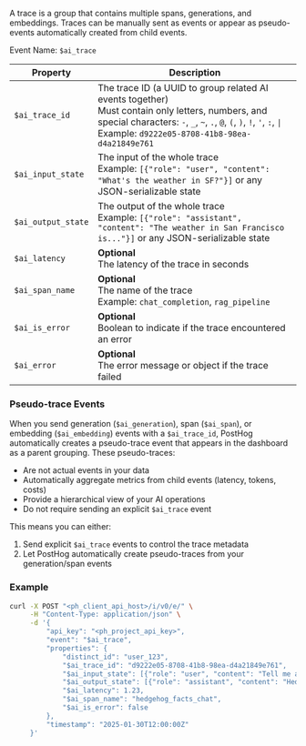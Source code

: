 A trace is a group that contains multiple spans, generations, and embeddings. Traces can be manually sent as events or appear as pseudo-events automatically created from child events.

Event Name: `$ai_trace`  

| Property | Description |
|----------|-------------|
| `$ai_trace_id` | The trace ID (a UUID to group related AI events together)<br/>Must contain only letters, numbers, and special characters: `-`, `_`, `~`, `.`, `@`, `(`, `)`, `!`, `'`, `:`, <code>\|</code><br/>Example: `d9222e05-8708-41b8-98ea-d4a21849e761` |
| `$ai_input_state` | The input of the whole trace<br/>Example: `[{"role": "user", "content": "What's the weather in SF?"}]` or any JSON-serializable state |
| `$ai_output_state` | The output of the whole trace<br/>Example: `[{"role": "assistant", "content": "The weather in San Francisco is..."}]` or any JSON-serializable state |
| `$ai_latency` | **Optional**<br/>The latency of the trace in seconds |
| `$ai_span_name` | **Optional**<br/>The name of the trace<br/>Example: `chat_completion`, `rag_pipeline` |
| `$ai_is_error` | **Optional**<br/>Boolean to indicate if the trace encountered an error |
| `$ai_error` | **Optional**<br/>The error message or object if the trace failed |

### Pseudo-trace Events

When you send generation (`$ai_generation`), span (`$ai_span`), or embedding (`$ai_embedding`) events with a `$ai_trace_id`, PostHog automatically creates a pseudo-trace event that appears in the dashboard as a parent grouping. These pseudo-traces:

- Are not actual events in your data
- Automatically aggregate metrics from child events (latency, tokens, costs)
- Provide a hierarchical view of your AI operations
- Do not require sending an explicit `$ai_trace` event

This means you can either:
1. Send explicit `$ai_trace` events to control the trace metadata
2. Let PostHog automatically create pseudo-traces from your generation/span events

### Example

```bash
curl -X POST "<ph_client_api_host>/i/v0/e/" \
     -H "Content-Type: application/json" \
     -d '{
         "api_key": "<ph_project_api_key>",
         "event": "$ai_trace",
         "properties": {
             "distinct_id": "user_123",
             "$ai_trace_id": "d9222e05-8708-41b8-98ea-d4a21849e761",
             "$ai_input_state": [{"role": "user", "content": "Tell me a fun fact about hedgehogs"}],
             "$ai_output_state": [{"role": "assistant", "content": "Hedgehogs are small mammals with spines on their back."}],
             "$ai_latency": 1.23,
             "$ai_span_name": "hedgehog_facts_chat",
             "$ai_is_error": false
         },
         "timestamp": "2025-01-30T12:00:00Z"
     }'
```